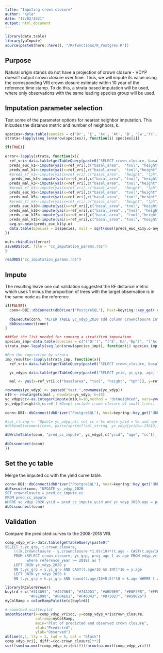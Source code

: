 ```yaml
---
title: "Imputing crown closure"
author: "Kyle"
date: "17/02/2021"
output: html_document
---
```


```r
library(data.table)
library(yaImpute)
source(paste0(here::here(), "/R/functions/R_Postgres.R"))
```

## Purpose

Natural origin stands do not have a projection of crown closure - VDYP doesn't output crown closure over time. Thus, we will impute its value using the corresponding VRI crown closure estimate within 10 year of the reference time stamp. To do this, a strata based imputation will be used, where only observations with the same leading species group will be used.

## Imputation parameter selection

Test some of the parameter options for nearest neighbor imputation. This inlcudes the distance metric and number of neighbors, k.
```r
species<-data.table(species = c('Dr', 'E', 'Ac', 'At', 'B', 'Cw','Yc', 'Fd', 'H', 'L', 'Mb', 'P', 'Sb', 'Ss','Se','Sw'), sql=c("('D','DG','DM','DR')","('E','EB','EE','ES','EW','EX','EXP','EXW','EA','EP')","('A','AC','ACB','ACT','AD','AX')","('AT')","('B','BB','BC','BM','BP','BL','BG','BA')", "('C','CW')","('Y','YC')","('F','FD','FDC','FDI')", "('H','HX','HXM', 'HM','HW')", "('L','LD','LS','LW','LA','LT')","('M','MB','ME','MN','MR','MS','MV')","('P','PM','PR','PS','PX', 'PL','PLC','PLI','PY','PW','PJ','PXJ','PF','PA')","('SB')","('SS')","('SE','SXE')","('SW', 'SXW','S','SA','SN','SX','SXB','SXL','SXS','SXX')"))
strata<-lapply(seq_len(nrow(species)), function(i) species[i])

if(TRUE){
  
error<-lapply(strata, function(x){
  ref_vri<-data.table(getTableQuery(paste0("SELECT crown_closure, basal_area, proj_age_1 as age, quad_diam_125 as qmd, proj_height_1 as height, vri_live_stems_per_ha as tph, live_stand_volume_125 as tvol, bec_zone_code, species_cd_1  FROM veg_comp_lyr_r1_poly2020 where bclcs_level_2 = 'T' and reference_year >= 2012 and species_cd_1 is not null and crown_closure >= 0 and basal_area >= 0 and  proj_height_1 >= 0 and vri_live_stems_per_ha >= 0 and quad_diam_125 >= 0 and UPPER(species_cd_1) IN ", x$sql ,";")))
  preds_euc_k1<-impute(yai(x=ref_vri[,c("basal_area",  "tvol", "height", "tph", "qmd")], y=ref_vri$crown_closure, method="euclidean", k=1), k=1, method = 'closest')
  preds_mal_k1<-impute(yai(x=ref_vri[,c("basal_area",  "tvol","height", "tph", "qmd")], y=ref_vri$crown_closure, method="mahalanobis", k=1), k=1, method = 'closest')
  #preds_rf_k1<-impute(yai(x=ref_vri[,c("basal_area",  "height", "tph")], y=ref_vri$crown_closure, method="randomForest", k=1), k=1, method = 'closest')
   preds_euc_k3<-impute(yai(x=ref_vri[,c("basal_area", "tvol", "height", "tph", "qmd")], y=ref_vri$crown_closure, method="euclidean", k=3), k=3, method = 'mean')
  preds_mal_k3<-impute(yai(x=ref_vri[,c("basal_area",  "tvol","height", "tph", "qmd")], y=ref_vri$crown_closure, method="mahalanobis", k=3), k=3, method = 'mean') 
  #preds_rf_k3<-impute(yai(x=ref_vri[,c("basal_area",  "height", "tph")], y=ref_vri$crown_closure, method="randomForest", k=3), k=3, method = 'dstWeighted')
  preds_euc_k5<-impute(yai(x=ref_vri[,c("basal_area",  "tvol","height", "tph", "qmd")], y=ref_vri$crown_closure, method="euclidean", k=5), k=5, method = 'mean')
  preds_mal_k5<-impute(yai(x=ref_vri[,c("basal_area",  "tvol","height", "tph", "qmd")], y=ref_vri$crown_closure, method="mahalanobis", k=5), k=5, method = 'mean') 
  #preds_rf_k5<-impute(yai(x=ref_vri[,c("basal_area",  "height", "tph")], y=ref_vri$crown_closure, method="randomForest", k=5), k=5, method = 'dstWeighted')
  preds_euc_k10<-impute(yai(x=ref_vri[,c("basal_area", "tvol", "height", "tph", "qmd")], y=ref_vri$crown_closure, method="euclidean", k=10), k=10, method = 'mean')
  preds_mal_k10<-impute(yai(x=ref_vri[,c("basal_area", ,"tvol", "height", "tph", "qmd")], y=ref_vri$crown_closure, method="mahalanobis", k=10), k=10, method = 'mean') 
  preds_euc_k15<-impute(yai(x=ref_vri[,c("basal_area",  "tvol","height", "tph", "qmd")], y=ref_vri$crown_closure, method="euclidean", k=15), k=15, method = 'mean')
  preds_mal_k15<-impute(yai(x=ref_vri[,c("basal_area", "tvol", "height", "tph", "qmd")], y=ref_vri$crown_closure, method="mahalanobis", k=15), k=15, method = 'mean') 
  avg.y<-mean(preds_euc_k1$y.o)
  data.table(species = x$species, null = sqrt(sum((preds_euc_k1$y.o-avg.y)**2)/nrow(preds_euc_k1)),rmsd_euc_k1 = rmsd(na.omit(preds_euc_k1),scale= FALSE)["y",],rmsd_mal_k1 = rmsd(na.omit(preds_mal_k1),scale= FALSE)["y",],rmsd_euc_k3 = rmsd(na.omit(preds_euc_k3),scale= FALSE)["y",],rmsd_mal_k3 = rmsd(na.omit(preds_mal_k3),scale= FALSE)["y",],rmsd_euc_k5 = rmsd(na.omit(preds_euc_k5),scale= FALSE)["y",],rmsd_mal_k5 = rmsd(na.omit(preds_mal_k5),scale= FALSE)["y",],rmsd_euc_k10 = rmsd(na.omit(preds_euc_k10),scale= FALSE)["y",],rmsd_mal_k10 = rmsd(na.omit(preds_mal_k10),scale= FALSE)["y",],rmsd_euc_k15 = rmsd(na.omit(preds_euc_k15),scale= FALSE)["y",],rmsd_mal_k15 = rmsd(na.omit(preds_mal_k15),scale= FALSE)["y",])
})

out<-rbindlist(error)
saveRDS(out, file = "cc_imputation_params.rds")
}

readRDS("cc_imputation_params.rds")

```

## Impute

The resulting leave one out validation suggested the RF distance metric which uses 1 minus the proportion of trees with the target observation is in the same node as the reference.

```r
if(FALSE){
  conn<-DBI::dbConnect(dbDriver("PostgreSQL"), host=keyring::key_get('dbhost', keyring = 'postgreSQL'), dbname = keyring::key_get('dbname', keyring = 'postgreSQL'), port='5432' ,user=keyring::key_get('dbuser', keyring = 'postgreSQL') ,password= keyring::key_get('dbpass', keyring = 'postgreSQL'))
  
  dbExecute(conn, "ALTER TABLE yc_vdyp_2020 add column crownclosure integer default 0")
  dbDisconnect(conn)
}

###Set the list needed for running a stratified imputation
species_imp<-data.table(species = c("('Dr')", "('E','Ea','Ep')", "('Ac')", "('At')", "('B','Bl','Bg','Ba')", "('Cw')","('Yc')", "('Fd')", "('H', 'Hm', 'Hw')", "('L', 'Lw', 'La', 'Lt')", "('Mb')", "('P', 'Pl', 'Pj', 'Py', 'Pw', 'Pa', 'Pf')", "('Sb')", "('Ss')","('Se')","('Sw', 'S')"), sql=c("('D','DG','DM','DR')","('E','EB','EE','ES','EW','EX','EXP','EXW','EA','EP')","('A','AC','ACB','ACT','AD','AX')","('AT')","('B','BB','BC','BM','BP','BL','BG','BA')", "('C','CW')","('Y','YC')","('F','FD','FDC','FDI')", "('H','HX','HXM', 'HM','HW')", "('L','LD','LS','LW','LA','LT')","('M','MB','ME','MN','MR','MS','MV')","('P','PM','PR','PS','PX', 'PL','PLC','PLI','PY','PW','PJ','PXJ','PF','PA')","('SB')","('SS')","('SE','SXE')","('SW', 'SXW','S','SA','SN','SX','SXB','SXL','SXS','SXX')"))
strata_imp<-lapply(seq_len(nrow(species_imp)), function(i) species_imp[i])

#Run the imputation by strata
imp_results<-lapply(strata_imp, function(x){
  ref_vri<-data.table(getTableQuery(paste0("SELECT crown_closure, basal_area as basalarea, proj_age_1 as age, quad_diam_125 as qmd, proj_height_1 as height, vri_live_stems_per_ha as tph, live_stand_volume_125 as tvol, bec_zone_code, species_cd_1  FROM veg_comp_lyr_r1_poly2020 where bclcs_level_2 = 'T' and reference_year >= 2012 and species_cd_1 is not null and crown_closure >= 0 and basal_area >= 0 and  proj_height_1 >= 0 and vri_live_stems_per_ha >= 0 and quad_diam_125 >= 0 and UPPER(species_cd_1) IN ", x$sql)))

  yc_vdyp<-data.table(getTableQuery(paste0("SELECT ycid, yc_grp, age, tvol, height, qmd, basalarea, tph from yc_vdyp_2020 where yc_grp in (select distinct(yc_grp) from vdyp_vri2020 where species_cd_1 IN ", x$species,") and basalarea >=0 and tph >= 0;")))

  mal <- yai(x=ref_vri[,c("basalarea", "tvol", "height", "tph")], y=ref_vri$crown_closure, method="mahalanobis", k=10, noRefs=TRUE)

rownames(yc_vdyp) <- paste0("test.",rownames(yc_vdyp))
m10 <- newtargets(mal , newdata=yc_vdyp, k=10)
yc_vdyp$cc<-as.integer(impute(m10,k=10,method = 'dstWeighted', vars=yvars(m10))$y)
yc_vdyp[height<5,cc:=0 ] #Donpt include crown closure of small trees.
  
conn<-DBI::dbConnect(dbDriver("PostgreSQL"), host=keyring::key_get('dbhost', keyring = 'postgreSQL'), dbname = keyring::key_get('dbname', keyring = 'postgreSQL'), port='5432' ,user=keyring::key_get('dbuser', keyring = 'postgreSQL') ,password= keyring::key_get('dbpass', keyring = 'postgreSQL'))

#sql_string <- "Update yc_vdyp_all set cc = %s where ycid = %s and age = %s;"
#dbSendStatement(conn, paste(sprintf(sql_string, yc_vdyp[ycid==-23919,]$cc, yc_vdyp[ycid==-23919,]$ycid, yc_vdyp[ycid==-23919,]$age), collapse=""))

dbWriteTable(conn, "pred_cc_impute", yc_vdyp[,c("ycid", "age", "cc")], append=TRUE)
  
dbDisconnect(conn)               
})

```

## Set the yc table

Merge the imputed cc with the yield curve table.

```r
conn<-DBI::dbConnect(dbDriver("PostgreSQL"), host=keyring::key_get('dbhost', keyring = 'postgreSQL'), dbname = keyring::key_get('dbname', keyring = 'postgreSQL'), port='5432' ,user=keyring::key_get('dbuser', keyring = 'postgreSQL') ,password= keyring::key_get('dbpass', keyring = 'postgreSQL'))
dbExecute(conn, "UPDATE yc_vdyp_2020
SET crownclosure = pred_cc_impute.cc
FROM pred_cc_impute
WHERE yc_vdyp_2020.ycid = pred_cc_impute.ycid and yc_vdyp_2020.age = pred_cc_impute.age;")
dbDisconnect(conn) 
```

## Validation

Compare the predicted curves to the 2008-2018 VRI.

```r

comp_vdyp_vri<-data.table(getTableQuery(paste0("
SELECT t.yc_grp, t.crown_closure,
    (((k.crownclosure - y.crownclosure *1.0)/10)*(t.age - CAST(t.age/10 AS INT)*10))+ y.crownclosure  as cc
    FROM (SELECT crown_closure, yc_grp, proj_age_1 as age FROM vdyp_vri2020 
		  where reference_year >= 2019) as t
    LEFT JOIN yc_vdyp_2020 y 
    ON t.yc_grp = y.yc_grp AND CAST(t.age/10 AS INT)*10 = y.age
    LEFT JOIN yc_vdyp_2020 k 
    ON t.yc_grp = k.yc_grp AND round(t.age/10+0.5)*10 = k.age WHERE t.age > 0;")))

library(RColorBrewer)
buylrd = c("#313695", "#4575B4", "#74ADD1", "#ABD9E9", "#E0F3F8", "#FFFFBF",
           "#FEE090", "#FDAE61", "#F46D43", "#D73027", "#A50026") 
myColRamp = colorRampPalette(c(buylrd))

# smoothed scatterplot
smoothScatter(x=comp_vdyp_vri$cc, y=comp_vdyp_vri$crown_closure,
              colramp=myColRamp,
              main="Plot of predicted and observed crown closure",
              xlab="Predicted",
              ylab="Observed")
abline(0,1, lty = 2, lwd = 5, col = "black")
comp_vdyp_vri[, diff:=(cc-crown_closure)**2]
sqrt(sum(na.omit(comp_vdyp_vri$diff))/nrow(na.omit(comp_vdyp_vri)))
```
